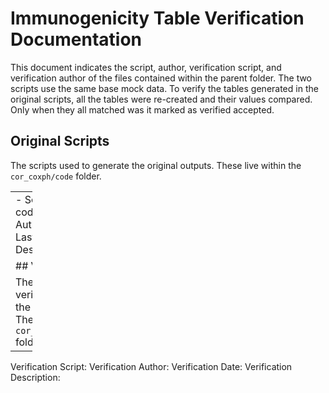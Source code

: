 # Immunogenicity Table Verification Documentation

This document indicates the script, author, verification script, and verification author of the files contained within the parent folder. The two scripts use the same base mock data. To verify the tables generated in the original scripts, all the tables were re-created and their values compared. Only when they all matched was it marked as verified accepted.

## Original Scripts

The scripts used to generate the original outputs. These live within the `cor_coxph/code` folder.

----
- Script: code/cor_coxph.R
- Author(s): Youyi Fong
- Last Edit Date: 
- Description:



## Verification Scripts

The scripts used to verify the outputs of the original outputs. These live within the `cor_coxph/verification` folder.

----
Verification Script:
Verification Author:
Verification Date:
Verification Description:
